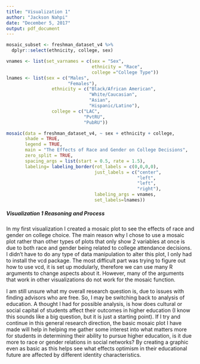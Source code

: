 ```yaml
---
title: "Visualization 1"
author: "Jackson Nahpi"
date: "December 5, 2017"
output: pdf_document
---
```


```r
mosaic_subset <- freshman_dataset_v4 %>%
  dplyr::select(ethnicity, college, sex)

vnames <- list(set_varnames = c(sex = "Sex", 
                                ethnicity = "Race", 
                                college ="College Type"))
lnames <- list(sex = c("Males", 
                       "Females"),
                 ethnicity = c("Black/African American", 
                               "White/Caucasian", 
                               "Asian",
                               "Hispanic/Latino"),  
                 college = c("LAC", 
                             "PvtRU", 
                             "PubRU"))

mosaic(data = freshman_dataset_v4, ~ sex + ethnicity + college,
       shade = TRUE, 
       legend = TRUE, 
       main = "The Effects of Race and Gender on College Decisions", 
       zero_split = TRUE, 
       spacing_args = list(start = 0.5, rate = 1.5),
       labeling= labeling_border(rot_labels = c(0,0,0,0), 
                                 just_labels = c("center", 
                                                 "left", 
                                                 "left", 
                                                 "right"), 
                                 labeling_args = vnames,
                                 set_labels=lnames))
```

##### Visualization 1 Reasoning and Process
In my first visualization I created a mosaic plot to see the effects of race and gender on college choice. The main reason why I chose to use a mosaic plot rather than other types of plots that only show 2 variables at once is due to both race and gender being related to college attendance decisions. I didn't have to do any type of data manipulation to alter this plot, I only had to install the vcd package. The most difficult part was trying to figure out how to use vcd, it is set up modularly, therefore we can use many R arguments to change aspects about it. However, many of the arguments that work in other visualizations do not work for the mosaic function.


I am still unsure what my overall research question is, due to issues with finding advisors who are free. So, I may be switching back to analysis of education. A thought I had for possible analysis, is how does cultural or social capital of students affect their outcomes in higher education (I know this sounds like a big question, but it is just a starting point). If I try and continue in this general research direction, the basic mosaic plot I have made will help in helping me gather some interest into what matters more for students in determining their ability to pursue higher education, is it due more to race or gender relations in social networks? By creating a graphic even as basic as this helps see what effects optimism in their educational future are affected by different identity characteristics.

